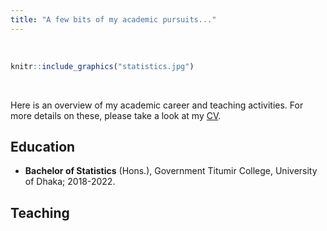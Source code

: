 ```yaml
---
title: "A few bits of my academic pursuits..."
---
```


<br>

```r
knitr::include_graphics("statistics.jpg")
```

<br>

Here is an overview of my academic career and teaching activities. For more details on these, please take a look at my [CV](https://drive.google.com/file/d/13CB0IrpY9-GIH-EASHimA5OC9XUgSTPy/view?usp=sharing).

## Education

- **Bachelor of Statistics** (Hons.), Government Titumir College, University of Dhaka; 2018-2022.

## Teaching

